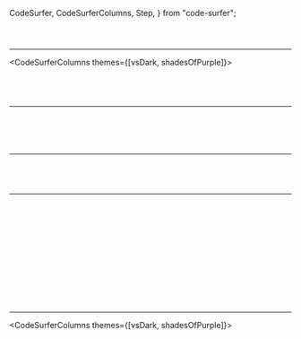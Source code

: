   CodeSurfer,
  CodeSurferColumns,
  Step,
} from "code-surfer";


<CodeSurfer>

```js title="Create-React-App" file=./code/create-react-app/create-react-app.js
```

```js file=./code/create-react-app/create-react-app.js
```

``` diff 1,4,8[10:25],9[15:37],10[25:45]
```

</CodeSurfer>

---

<CodeSurferColumns themes={[vsDark, shadesOfPurple]}>

<Step>

```js 1,4,8[10:25],9[15:37],10[25:45],28 file=./code/create-react-app/create-react-app.js
```
```css 1 file=./code/create-react-app/create-react-app-empty.css
```

</Step>

<Step>

```js 1,4,8[10:25],9[15:37],10[25:45],28 file=./code/create-react-app/create-react-app.js
```

```css 1,3,5,7,10,18,27,41  file=./code/create-react-app/create-react-app.css
```

</Step>

</CodeSurferColumns>

---

<CodeSurfer>

```js file=./code/css-modules/component-before.js
```

```js 3 file=./code/css-modules/component-during.js
```

```js 6:8 file=./code/css-modules/component-after.js
```

```js file=./code/css-modules/component-after.js
```

``` diff 3,6[19:32],7[19:34],8[24:34]
```

</CodeSurfer>

---

<CodeSurfer>

```js file=./code/style-attribute/before.js
```

```js 5:11,15[10:24] file=./code/style-attribute/during1.js
```

```js 14:16 file=./code/style-attribute/during2.js
```

```js 19[10:52] file=./code/style-attribute/during3.js
```

</CodeSurfer>

---

<CodeSurfer>

```js title="CSS-in-JS" file=./code/css-in-js/component0.js
```

```js 13:18,27 file=./code/css-in-js/component1.js
```

```js 4 file=./code/css-in-js/component2.js
```

```js 4[10:25],14:19,28[27:90]  file=./code/css-in-js/component2.js
```

```js 14[25:51],15:19  file=./code/css-in-js/component3.js
```

```js 14[1:25],29,31  file=./code/css-in-js/component4.js
```

```js file=./code/css-in-js/component4.js
```

```js 4[27:34] file=./code/css-in-js/component4.js
```

```js 4[27:34],6:12,27 file=./code/css-in-js/component4.js
```

```js 6[16:24],7:12 file=./code/css-in-js/component5.js
```

```js 19:25 file=./code/css-in-js/component6.js
```

```js 16[1:20],23 file=./code/css-in-js/component7.js
```

```js 4,40 file=./code/css-in-js/component7.js
```

```js 1:40 file=./code/css-in-js/component7.js
```

</CodeSurfer>

---

<CodeSurferColumns themes={[vsDark, shadesOfPurple]}>

<Step>

```js showNumbers file=./code/css-in-js/line-numbers.js
```

```js showNumbers file=./code/css-in-js/split-line-numbers.js
```

</Step>

</CodeSurferColumns>
